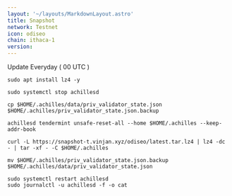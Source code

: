 ```yaml
---
layout: '~/layouts/MarkdownLayout.astro'
title: Snapshot
network: Testnet
icon: odiseo
chain: ithaca-1
version: 
---
```

Update Everyday ( 00 UTC )

```
sudo apt install lz4 -y
```
```
sudo systemctl stop achillesd
```
```
cp $HOME/.achilles/data/priv_validator_state.json $HOME/.achilles/priv_validator_state.json.backup
```
```
achillesd tendermint unsafe-reset-all --home $HOME/.achilles --keep-addr-book
```
```
curl -L https://snapshot-t.vinjan.xyz/odiseo/latest.tar.lz4 | lz4 -dc - | tar -xf - -C $HOME/.achilles
```
```
mv $HOME/.achilles/priv_validator_state.json.backup $HOME/.achilles/data/priv_validator_state.json
```
```
sudo systemctl restart achillesd
sudo journalctl -u achillesd -f -o cat
```
